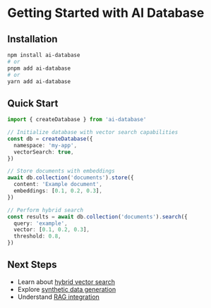 # Getting Started with AI Database

## Installation

```bash
npm install ai-database
# or
pnpm add ai-database
# or
yarn add ai-database
```

## Quick Start

```typescript
import { createDatabase } from 'ai-database'

// Initialize database with vector search capabilities
const db = createDatabase({
  namespace: 'my-app',
  vectorSearch: true,
})

// Store documents with embeddings
await db.collection('documents').store({
  content: 'Example document',
  embeddings: [0.1, 0.2, 0.3],
})

// Perform hybrid search
const results = await db.collection('documents').search({
  query: 'example',
  vector: [0.1, 0.2, 0.3],
  threshold: 0.8,
})
```

## Next Steps

- Learn about [hybrid vector search](/database/api-reference#vector-search)
- Explore [synthetic data generation](/database/api-reference#synthetic-data)
- Understand [RAG integration](/database/examples#rag-examples)
